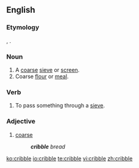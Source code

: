 ==English==

===Etymology===
{{etyl|fr|en}} {{term|crible|lang=fr}}, {{etyl|LL.|en}} {{lena}} {{term|criblus|lang=la||sieve}}.

===Noun===
{{en-noun}}

# A [[coarse]] [[sieve]] or [[screen]].
# Coarse [[flour]] or [[meal]].
#: {{rfquotek|Johnson}}

===Verb===
{{en-verb|cribbl|es}}

# To pass something through a [[sieve]].

===Adjective===
{{en-adj}}

# {{context|obsolete|lang=en}} [[coarse]]
#: '''''cribble''' bread''
#: {{rfquotek|Richard Huloet}}

[[ko:cribble]]
[[io:cribble]]
[[te:cribble]]
[[vi:cribble]]
[[zh:cribble]]